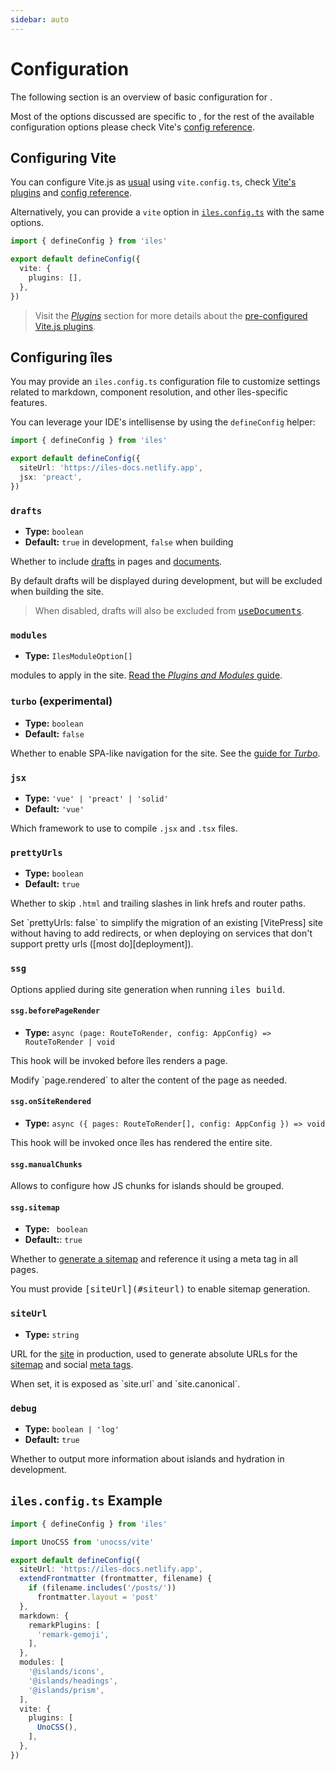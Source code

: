 ```yaml
---
sidebar: auto
---
```


[pages]: /guide/routing
[plugins]: /guide/plugins
[Vite's plugins]: https://vitejs.dev/plugins/
[config reference]: https://vitejs.dev/config/

[site]: /guide/project-structure#site
[meta tags]: /guide/head-and-meta
[sitemap]: /guide/project-structure#sitemap

[deployment]: /guide/deployment 
[VitePress]: /faqs#vitepress
[turbo]: /guide/turbo
[documents]: /guide/documents
[drafts]: /guide/markdown
[useDocuments]: /guide/documents

[vue-router]: https://next.router.vuejs.org/
[@unhead/vue]: https://unhead.unjs.io/setup/vue/installation

# Configuration

The following section is an overview of basic configuration for <Iles/>.

Most of the options discussed are specific to <Iles/>, for the rest of the available configuration options please check Vite's [config reference].

## Configuring Vite <ViteLogo/>

You can configure Vite.js as [usual](https://vitejs.dev/config/) using `vite.config.ts`, check [Vite's plugins] and [config reference].

Alternatively, you can provide a `vite` option in [`iles.config.ts`](#configuring-îles) with the same options.

```ts
import { defineConfig } from 'iles'

export default defineConfig({
  vite: {
    plugins: [],
  },
})
```

> Visit the _[Plugins]_ section for more details about the [pre-configured Vite.js plugins](/guide/plugins#vite-plugins).

## Configuring <span class="hidden" aria-hidden="true">îles</span> <Iles heading/>

You may provide an `iles.config.ts` configuration file to customize settings
related to markdown, component resolution, and other îles-specific features.

You can leverage your IDE's intellisense by using the `defineConfig` helper:

```ts
import { defineConfig } from 'iles'

export default defineConfig({
  siteUrl: 'https://iles-docs.netlify.app',
  jsx: 'preact',
})
```

### `drafts`

- **Type:** `boolean`
- **Default:** `true` in development, `false` when building

Whether to include [drafts] in pages and [documents].

By default drafts will be displayed during development, but will be excluded when building the site.

> When disabled, drafts will also be excluded from <kbd>[useDocuments]</kbd>.

### `modules`

- **Type:** `IlesModuleOption[]`

<Iles/> modules to apply in the site. [Read the _Plugins and Modules_ guide][plugins].

### `turbo` (experimental)

- **Type:** `boolean`
- **Default:** `false`

Whether to enable SPA-like navigation for the site. See the [guide for _Turbo_][turbo].

### `jsx`

- **Type:** `'vue' | 'preact' | 'solid'`
- **Default:** `'vue'`

Which framework to use to compile `.jsx` and `.tsx` files.

### `prettyUrls`

- **Type:** `boolean`
- **Default:** `true`

Whether to skip `.html` and trailing slashes in link hrefs and router paths.

<Tip>
Set `prettyUrls: false` to simplify the migration of an existing [VitePress] site
without having to add redirects, or when deploying on services that don't support pretty urls ([most do][deployment]).
</Tip>

### `ssg`

Options applied during site generation when running <kbd>iles build</kbd>.

#### `ssg.beforePageRender`

- **Type:** `async (page: RouteToRender, config: AppConfig) => RouteToRender | void`

This hook will be invoked before îles renders a page.

<Tip>
Modify `page.rendered` to alter the content of the page as needed.
</Tip>

#### `ssg.onSiteRendered`

- **Type:** `async ({ pages: RouteToRender[], config: AppConfig }) => void`

This hook will be invoked once îles has rendered the entire site.

#### `ssg.manualChunks`

Allows to configure how JS chunks for islands should be grouped.

#### `ssg.sitemap`

- **Type:** ` boolean`
- **Default:**: `true`

Whether to [generate a sitemap][sitemap] and reference it using a meta tag in all pages.

<Tip warn>
You must provide <kbd>[siteUrl](#siteurl)</kbd> to enable sitemap generation.
</Tip>

### `siteUrl`

- **Type:** `string`

URL for the [site] in production, used to generate absolute URLs for the [sitemap]
and social [meta tags].


<Tip>
When set, it is exposed as `site.url` and `site.canonical`.
</Tip>

### `debug`

- **Type:** `boolean | 'log'`
- **Default:** `true`

Whether to output more information about islands and hydration in development.

## `iles.config.ts` Example

```ts
import { defineConfig } from 'iles'

import UnoCSS from 'unocss/vite'

export default defineConfig({
  siteUrl: 'https://iles-docs.netlify.app',
  extendFrontmatter (frontmatter, filename) {
    if (filename.includes('/posts/'))
      frontmatter.layout = 'post'
  },
  markdown: {
    remarkPlugins: [
      'remark-gemoji',
    ],
  },
  modules: [
    '@islands/icons',
    '@islands/headings',
    '@islands/prism',
  ],
  vite: {
    plugins: [
      UnoCSS(),
    ],
  },
})
```